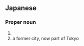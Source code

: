 ==Japanese==
{{ja-kanjitab|ほう|や}}

===Proper noun===
{{ja-pos|ほうや|proper}}

# {{surname|lang=ja|sort=ほうや}}
# a former city, now part of Tokyo